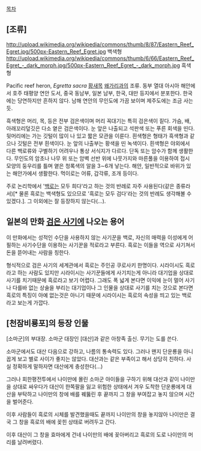 [[목차]]

== [조류] ==
http://upload.wikimedia.org/wikipedia/commons/thumb/8/87/Eastern_Reef_Egret.jpg/500px-Eastern_Reef_Egret.jpg
백색형
http://upload.wikimedia.org/wikipedia/commons/thumb/6/66/Eastern_Reef_Egret_-_dark_morph.jpg/500px-Eastern_Reef_Egret_-_dark_morph.jpg
흑색형

Pacific reef heron, ''Egretta sacra''
[[황새]]목 [[왜가리]]과의 조류. 동부 열대 아시아 해안에서 호주 태평양 연안 도서, 중국 동남부, 일본 남부, 한국, 대만 등지에서 분포한다. 한국에는 당연하지만 흔하지 않다. 남해 연안의 무인도에 가끔 보이며 제주도에는 조금 사는 듯.

흑색형은 머리, 목, 등은 전부 검은색이며 머리 꼭대기는 특히 검은색이 짙다. 가슴, 배, 아래꼬리덮깃은 다소 옅은 검은색이다. 눈 앞은 나출되고 석판색 또는 푸른 회색을 띤다. 뒷머리에는 가는 깃털이 많이 나 있고 짧은 모관을 이룬다. 흰색형은 형태가 흑색형과 같으나 깃털은 전부 흰색이다. 눈 앞의 나출부는 황색을 띤 녹색이다. 흰색형은 야외에서 다른 백로류와 구별하기 어려우나 통상 서식지가 다르다. 단독 또는 암수가 함께 생활한다. 무인도의 암초나 나무 위 또는 암벽 선반 위에 나뭇가지와 마른풀을 이용하여 접시 모양의 둥우리를 틀며 옅은 청록색의 알을 3∼6개 낳는다. 해안, 일반적으로 바위가 있는 해안가에서 생활한다. 먹이로는 어류, 갑각류, 조개 등이다.

주로 논리학에서 '[[백로]]는 모두 희다'라고 하는 것의 반례로 자주 사용된다(같은 종류라서)[* 물론 흑로는 백색형도 있으므로 '흑로는 모두 검다'라는 것의 반례도 생각해볼 수 있겠다.]. 그 이외에는 잘 등장하지 않는다(...).


== 일본의 만화 [[검은 사기]]에 나오는 용어 == 
이 만화에서는 성적인 수단을 사용하지 않는 사기꾼을 백로, 자신의 매력을 이성에게 어필하는 사기수단을 이용하는 사기꾼을 적로라고 부른다. 흑로는 이들을 역으로 사기쳐서 돈을 뜯어내는 사람을 칭한다.

형식적으로 검은 사기의 세계관에서 흑로는 주인공 쿠로사키 한명이다. 시라이시도 흑로라고 하는 사람도 있지만 시라이시는 사기꾼들에게 사기치는게 아니라 대기업을 상대로 사기를 치기때문에 흑로라고 보기 어렵다.
그래도 폭 넓게 본다면 이익에 눈이 멀어 사기나 다를바 없는 상술을 부리는 대기업이나 그 인물을 상대로 사기를 치는 것으로 본다면 흑로의 특징이 아예 없는것은 아니기 때문에 시라이시는 흑로의 속성을 띄고 있는 백로라고 보는게 가깝다.

== [천잠비룡포]의 등장 인물 == 
[소마군]의 부대장. 소마군 대장인 [대산]과 같은 아창족 출신. 무기는 도를 쓴다.

소마군에서도 대산 다음으로 강하고, 나름의 통속력도 있다. 그러나 왠지 단운룡을 아니꼽게 보고 별로 사이가 좋지는 않았다. 대산과는 같은 부족이고 해서 상당히 친하다. 사실 정확하게 말하자면 대산에게 충성한다(...)

그러나 회한평전투에서 나이만에 몰린 소마군 아이들을 구하기 위해 대산과 같이 나이만을 상대로 싸우다가 대산이 한쪽팔을 잃고 위험한 상태에서 겨우 도착한 단운룡에게 대산을 부탁하고 나이만의 창에 배를 꿰뚫린 후 끝까지 그 창을 부여잡고 놓지 않으며 시간을 벌어준다. 

이후 사람들이 흑로의 시체를 발견했을때도 끝까지 나이만의 창을 놓지않아 나이만은 결국 그 창을 흑로의 배에 꽂힌 상태로 버려두고 간다.

이후 대산이 그 창을 효마에게 건네 나이만의 배에 꽂아버리고 흑로의 도로 나이만의 머리를 날려버렸다.
